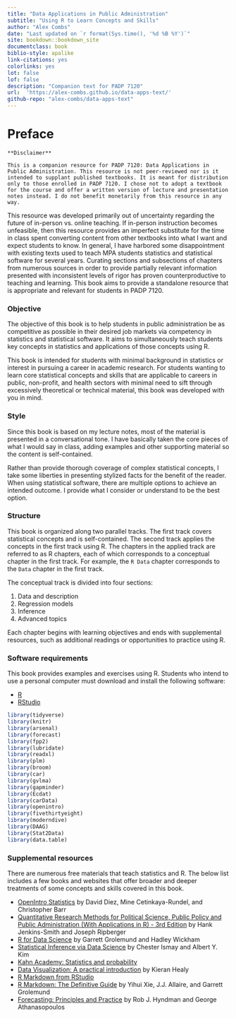 ```yaml
--- 
title: "Data Applications in Public Administration"
subtitle: "Using R to Learn Concepts and Skills"
author: "Alex Combs"
date: "Last updated on `r format(Sys.time(), '%d %B %Y')`"
site: bookdown::bookdown_site
documentclass: book
biblio-style: apalike
link-citations: yes
colorlinks: yes
lot: false
lof: false
description: "Companion text for PADP 7120"
url:  'https://alex-combs.github.io/data-apps-text/'
github-repo: "alex-combs/data-apps-text"
---
```


# Preface {-}

```block
**Disclaimer**

This is a companion resource for PADP 7120: Data Applications in Public Administration. This resource is not peer-reviewed nor is it intended to supplant published textbooks. It is meant for distribution only to those enrolled in PADP 7120. I chose not to adopt a textbook for the course and offer a written version of lecture and presentation notes instead. I do not benefit monetarily from this resource in any way.
```

This resource was developed primarily out of uncertainty regarding the future of in-person vs. online teaching. If in-person instruction becomes unfeasible, then this resource provides an imperfect substitute for the time in class spent converting content from other textbooks into what I want and expect students to know. In general, I have harbored some disappointment with existing texts used to teach MPA students statistics and statistical software for several years. Curating sections and subsections of chapters from numerous sources in order to provide partially relevant information presented with inconsistent levels of rigor has proven counterproductive to teaching and learning. This book aims to provide a standalone resource that is appropriate and relevant for students in PADP 7120.

### Objective {-}

The objective of this book is to help students in public administration be as competitive as possible in their desired job markets via competency in statistics and statistical software. It aims to simultaneously teach students key concepts in statistics and applications of those concepts using R.

This book is intended for students with minimal background in statistics or interest in pursuing a career in academic research. For students wanting to learn core statistical concepts and skills that are applicable to careers in public, non-profit, and health sectors with minimal need to sift through excessively theoretical or technical material, this book was developed with you in mind.

### Style {-}

Since this book is based on my lecture notes, most of the material is presented in a conversational tone. I have basically taken the core pieces of what I would say in class, adding examples and other supporting material so the content is self-contained. 

Rather than provide thorough coverage of complex statistical concepts, I take some liberties in presenting stylized facts for the benefit of the reader. When using statistical software, there are multiple options to achieve an intended outcome. I provide what I consider or understand to be the best option.

### Structure {-}

This book is organized along two parallel tracks. The first track covers statistical concepts and is self-contained. The second track applies the concepts in the first track using R. The chapters in the applied track are referred to as R chapters, each of which corresponds to a conceptual chapter in the first track. For example, the `R Data` chapter corresponds to the `Data` chapter in the first track.

The conceptual track is divided into four sections:

1. Data and description
2. Regression models
3. Inference
4. Advanced topics

Each chapter begins with learning objectives and ends with supplemental resources, such as additional readings or opportunities to practice using R.

### Software requirements {-}

This book provides examples and exercises using R. Students who intend to use a personal computer must download and install the following software:

- [R](https://cloud.r-project.org)
- [RStudio](https://rstudio.com/products/rstudio/download/)

```r
library(tidyverse)
library(knitr)
library(arsenal)
library(forecast)
library(fpp2)
library(lubridate)
library(readxl)
library(plm)
library(broom)
library(car)
library(gvlma)
library(gapminder)
library(Ecdat)
library(carData)
library(openintro)
library(fivethirtyeight)
library(moderndive)
library(DAAG)
library(Stat2Data)
library(data.table)
```

### Supplemental resources {-}

There are numerous free materials that teach statistics and R. The below list includes a few books and websites that offer broader and deeper treatments of some concepts and skills covered in this book.

- [OpenIntro Statistics](https://www.openintro.org/book/os/) by David Diez, Mine Cetinkaya-Rundel, and Christopher Barr
- [Quantitative Research Methods for Political Science, Public Policy and Public Administration (With Applications in R) - 3rd Edition](https://open.umn.edu/opentextbooks/textbooks/quantitative-research-methods-for-political-science-public-policy-and-public-administration-with-applications-in-r-3rd-edition) by Hank Jenkins-Smith and Joseph Ripberger
- [R for Data Science](https://r4ds.had.co.nz) by Garrett Grolemund and Hadley Wickham
- [Statistical Inference via Data Science](https://moderndive.com/index.html) by Chester Ismay and Albert Y. Kim
- [Kahn Academy: Statistics and probability](https://www.khanacademy.org/math/statistics-probability)
- [Data Visualization: A practical introduction](https://socviz.co/index.html#preface) by Kieran Healy
- [R Markdown from RStudio](https://rmarkdown.rstudio.com/lesson-1.html)
- [R Markdown: The Definitive Guide](https://bookdown.org/yihui/rmarkdown/) by Yihui Xie, J.J. Allaire, and Garrett Grolemund
- [Forecasting: Principles and Practice](https://otexts.com/fpp2/) by Rob J. Hyndman and George Athanasopoulos
